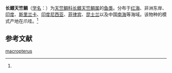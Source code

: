 {{Speciesbox
| name = 长鳍天竺鲷
| status = 
| status_system = 
| image = 
| genus = Archamia
| species = macropterus
| authority = (Cuvier et Valenciennes, 1828)<ref name='id7248'>{{cite web| url =http://www.bioinfo.cn/db05/BjdwSpecies.php?action=view&id=7248| title =长鳍天竺鲷| work =《中国动物物种编目数据库》| publisher =中国科学院微生物研究所| author =中国科学院动物研究所| accessdate =2009-04-16| deadurl =yes| archiveurl =https://web.archive.org/web/20160305073630/http://www.bioinfo.cn/db05/BjdwSpecies.php?action=view&id=7248| archivedate =2016-03-05}}</ref>
}}

'''长鳍天竺鲷'''（[[学名|学名]]：{{lang|la|''Archamia macropterus''}}）为[[天竺鲷科|天竺鲷科]][[长鳍天竺鲷属|长鳍天竺鲷属]]的[[鱼类|鱼类]]。分布于[[红海|红海]]、非洲东岸、[[印度|印度]]、[[斯里兰卡|斯里兰卡]]、[[印度尼西亚|印度尼西亚]]、[[菲律宾|菲律宾]]、[[昆士兰|昆士兰]]以及中国[[南海|南海]]等海域。该物种的模式产地在爪哇。<ref name='id7248'/>

== 参考文献 ==
{{reflist}}

{{Wikispecies|Archamia macropterus}}
{{Taxonbar|from=Q15224323}}

[[Category:长鳍天竺鲷属|macropterus]]


{{鲈形目小作品}}